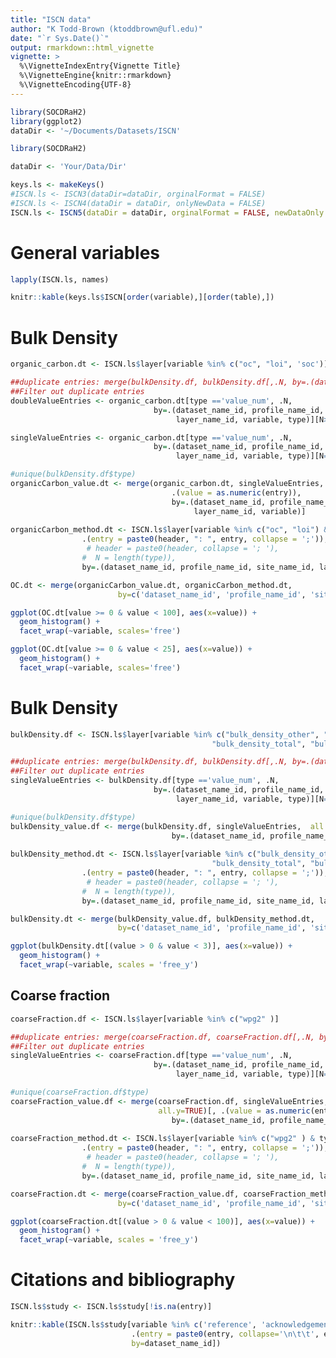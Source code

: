 ```yaml
---
title: "ISCN data"
author: "K Todd-Brown (ktoddbrown@ufl.edu)"
date: "`r Sys.Date()`"
output: rmarkdown::html_vignette
vignette: >
  %\VignetteIndexEntry{Vignette Title}
  %\VignetteEngine{knitr::rmarkdown}
  %\VignetteEncoding{UTF-8}
---
```



```r
library(SOCDRaH2)
library(ggplot2)
dataDir <- '~/Documents/Datasets/ISCN'
```

```r
library(SOCDRaH2)

dataDir <- 'Your/Data/Dir'
```


```r
keys.ls <- makeKeys()
#ISCN.ls <- ISCN3(dataDir=dataDir, orginalFormat = FALSE)
#ISCN.ls <- ISCN4(dataDir = dataDir, onlyNewData = FALSE)
ISCN.ls <- ISCN5(dataDir = dataDir, orginalFormat = FALSE, newDataOnly = FALSE)
```

# General variables
```r
lapply(ISCN.ls, names)

knitr::kable(keys.ls$ISCN[order(variable),][order(table),])
```


# Bulk Density
```r
organic_carbon.dt <- ISCN.ls$layer[variable %in% c("oc", "loi", 'soc')]

##duplicate entries: merge(bulkDensity.df, bulkDensity.df[,.N, by=.(dataset_name_id, profile_name_id, site_name_id, layer_name_id, variable, type)][N>1][type =='value_num'], all.y=TRUE)
##Filter out duplicate entries
doubleValueEntries <- organic_carbon.dt[type =='value_num', .N,
                                by=.(dataset_name_id, profile_name_id, site_name_id, 
                                     layer_name_id, variable, type)][N>1]

singleValueEntries <- organic_carbon.dt[type =='value_num', .N,
                                by=.(dataset_name_id, profile_name_id, site_name_id, 
                                     layer_name_id, variable, type)][N==1]

#unique(bulkDensity.df$type) 
organicCarbon_value.dt <- merge(organic_carbon.dt, singleValueEntries,  all.y=TRUE)[, 
                                    .(value = as.numeric(entry)),
                                    by=.(dataset_name_id, profile_name_id, site_name_id, 
                                         layer_name_id, variable)]
  
organicCarbon_method.dt <- ISCN.ls$layer[variable %in% c("oc", "loi") & type == 'method', 
                .(entry = paste0(header, ": ", entry, collapse = ';')), 
                 # header = paste0(header, collapse = '; '),
                #  N = length(type)), 
                by=.(dataset_name_id, profile_name_id, site_name_id, layer_name_id, variable)]

OC.dt <- merge(organicCarbon_value.dt, organicCarbon_method.dt, 
                        by=c('dataset_name_id', 'profile_name_id', 'site_name_id', 'layer_name_id', 'variable'), all.x=TRUE)

```

```r
ggplot(OC.dt[value >= 0 & value < 100], aes(x=value)) +
  geom_histogram() +
  facet_wrap(~variable, scales='free')

ggplot(OC.dt[value >= 0 & value < 25], aes(x=value)) +
  geom_histogram() +
  facet_wrap(~variable, scales='free')
```

# Bulk Density
```r
bulkDensity.df <- ISCN.ls$layer[variable %in% c("bulk_density_other", "bulk_density_sample", 
                                             "bulk_density_total", "bulk_density_whole" )]

##duplicate entries: merge(bulkDensity.df, bulkDensity.df[,.N, by=.(dataset_name_id, profile_name_id, site_name_id, layer_name_id, variable, type)][N>1][type =='value_num'], all.y=TRUE)
##Filter out duplicate entries
singleValueEntries <- bulkDensity.df[type =='value_num', .N,
                                by=.(dataset_name_id, profile_name_id, site_name_id, 
                                     layer_name_id, variable, type)][N==1]

#unique(bulkDensity.df$type) 
bulkDensity_value.df <- merge(bulkDensity.df, singleValueEntries,  all.y=TRUE)[, .(value = as.numeric(entry)),
                                    by=.(dataset_name_id, profile_name_id, site_name_id, layer_name_id, variable)]
  
bulkDensity_method.dt <- ISCN.ls$layer[variable %in% c("bulk_density_other", "bulk_density_sample", 
                                             "bulk_density_total", "bulk_density_whole" ) & type == 'method', 
                .(entry = paste0(header, ": ", entry, collapse = ';')), 
                 # header = paste0(header, collapse = '; '),
                #  N = length(type)), 
                by=.(dataset_name_id, profile_name_id, site_name_id, layer_name_id, variable)]

bulkDensity.dt <- merge(bulkDensity_value.df, bulkDensity_method.dt, 
                        by=c('dataset_name_id', 'profile_name_id', 'site_name_id', 'layer_name_id', 'variable'), all.x=TRUE)

```

```r

ggplot(bulkDensity.dt[(value > 0 & value < 3)], aes(x=value)) +
  geom_histogram() +
  facet_wrap(~variable, scales = 'free_y')
```

## Coarse fraction

```r
coarseFraction.df <- ISCN.ls$layer[variable %in% c("wpg2" )]

##duplicate entries: merge(coarseFraction.df, coarseFraction.df[,.N, by=.(dataset_name_id, profile_name_id, site_name_id, layer_name_id, variable, type)][N>1][type =='value_num'], all.y=TRUE)
##Filter out duplicate entries
singleValueEntries <- coarseFraction.df[type =='value_num', .N,
                                by=.(dataset_name_id, profile_name_id, site_name_id, 
                                     layer_name_id, variable, type)][N==1]

#unique(coarseFraction.df$type) 
coarseFraction_value.df <- merge(coarseFraction.df, singleValueEntries,  
                                 all.y=TRUE)[, .(value = as.numeric(entry)),
                                    by=.(dataset_name_id, profile_name_id, site_name_id, layer_name_id, variable)]
  
coarseFraction_method.dt <- ISCN.ls$layer[variable %in% c("wpg2" ) & type == 'method', 
                .(entry = paste0(header, ": ", entry, collapse = ';')), 
                 # header = paste0(header, collapse = '; '),
                #  N = length(type)), 
                by=.(dataset_name_id, profile_name_id, site_name_id, layer_name_id, variable)]

coarseFraction.dt <- merge(coarseFraction_value.df, coarseFraction_method.dt, 
                        by=c('dataset_name_id', 'profile_name_id', 'site_name_id', 'layer_name_id', 'variable'), all.x=TRUE)
```

```r

ggplot(coarseFraction.dt[(value > 0 & value < 100)], aes(x=value)) +
  geom_histogram() +
  facet_wrap(~variable, scales = 'free_y')
```

# Citations and bibliography
```r
ISCN.ls$study <- ISCN.ls$study[!is.na(entry)]

knitr::kable(ISCN.ls$study[variable %in% c('reference', 'acknowledgement', 'citation'), 
                           .(entry = paste0(entry, collapse='\n\t\t', entry)),
                           by=dataset_name_id])
```